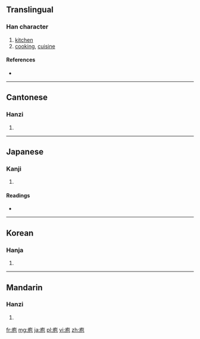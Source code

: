 ==Translingual==

===Han character===
{{Han char|rn=53|rad=广|as=05|sn=8|four=0021<sub>2</sub>|canj=戈心口山 (IPRU)|ids=⿸[[广]][[包]]}}

# [[kitchen]]
# [[cooking]], [[cuisine]]

====References====
* {{Han ref|kx=0344.100|dkj=09266|dj=0653.310|hdz=20879.040|uh=5E96|ud=24214|bh=A9B4|bd=43444}}

----

==Cantonese==

===Hanzi===
{{yue-hanzi|jyut=|y=paau4}}

# {{defn|lang=yue|sort=广05}}

----

==Japanese==

===Kanji===
{{ja-kanji|grade=|rs=广05}}

# {{defn|lang=ja|sort=广05}}

====Readings====
* {{ja-readings|on=[[ほう]] (hō)|kun=[[くりや]] (kuriya)}}

----

==Korean==

===Hanja===
{{ko-hanja|hangeul=포|rv=po|mr=p'o}}

# {{defn|lang=ko|sort=广05}}

----

==Mandarin==

===Hanzi===
{{cmn-hanzi|pin=[[cì]] ([[ci4]]), [[páo]] ([[pao2]])|wg=tz'u<sup>4</sup>, p'ao<sup>2</sup>}}

# {{defn|lang=cmn|sort=广05}}

[[fr:庖]]
[[mg:庖]]
[[ja:庖]]
[[pl:庖]]
[[vi:庖]]
[[zh:庖]]